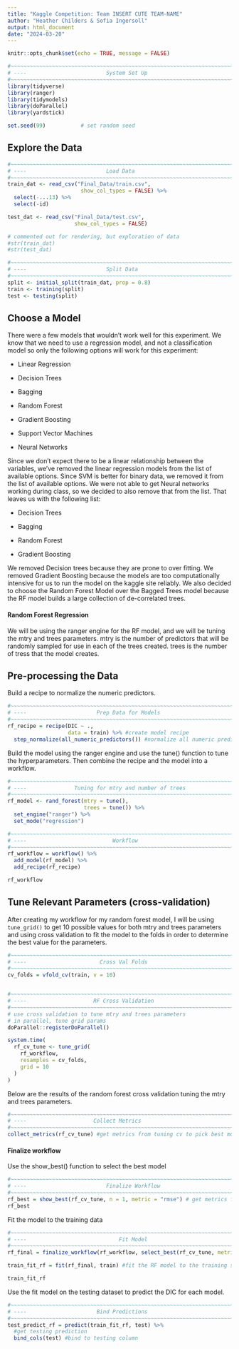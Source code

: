 ```yaml
---
title: "Kaggle Competition: Team INSERT CUTE TEAM-NAME"
author: "Heather Childers & Sofia Ingersoll"
output: html_document
date: "2024-03-20"
---
```


```r
knitr::opts_chunk$set(echo = TRUE, message = FALSE)
```

```r
#~~~~~~~~~~~~~~~~~~~~~~~~~~~~~~~~~~~~~~~~~~~~~~~~~~~~~~~~~~~~~~~~~~~~~~~~~~~~~~~
# ----                         System Set Up                                ----
#~~~~~~~~~~~~~~~~~~~~~~~~~~~~~~~~~~~~~~~~~~~~~~~~~~~~~~~~~~~~~~~~~~~~~~~~~~~~~~~
library(tidyverse)
library(ranger)
library(tidymodels)
library(doParallel) 
library(yardstick)

set.seed(99)           # set random seed
```

## Explore the Data

```r
#~~~~~~~~~~~~~~~~~~~~~~~~~~~~~~~~~~~~~~~~~~~~~~~~~~~~~~~~~~~~~~~~~~~~~~~~~~~~~~~
# ----                         Load Data                                    ----
#~~~~~~~~~~~~~~~~~~~~~~~~~~~~~~~~~~~~~~~~~~~~~~~~~~~~~~~~~~~~~~~~~~~~~~~~~~~~~~~
train_dat <- read_csv("Final_Data/train.csv",
                       show_col_types = FALSE) %>% 
  select(-...13) %>% 
  select(-id)

test_dat <- read_csv("Final_Data/test.csv", 
                     show_col_types = FALSE)

# commented out for rendering, but exploration of data
#str(train_dat)
#str(test_dat)

#~~~~~~~~~~~~~~~~~~~~~~~~~~~~~~~~~~~~~~~~~~~~~~~~~~~~~~~~~~~~~~~~~~~~~~~~~~~~~~~
# ----                         Split Data                                   ----
#~~~~~~~~~~~~~~~~~~~~~~~~~~~~~~~~~~~~~~~~~~~~~~~~~~~~~~~~~~~~~~~~~~~~~~~~~~~~~~~
split <- initial_split(train_dat, prop = 0.8)
train <- training(split)
test <- testing(split)

```

## Choose a Model

There were a few models that wouldn't work well for this experiment. We know that we need to use a regression model, and not a classification model so only the following options will work for this experiment:

-   Linear Regression

-   Decision Trees

-   Bagging

-   Random Forest

-   Gradient Boosting

-   Support Vector Machines

-   Neural Networks

Since we don't expect there to be a linear relationship between the variables, we've removed the linear regression models from the list of available options. Since SVM is better for binary data, we removed it from the list of available options. We were not able to get Neural networks working during class, so we decided to also remove that from the list. That leaves us with the following list:

-   Decision Trees

-   Bagging

-   Random Forest

-   Gradient Boosting

We removed Decision trees because they are prone to over fitting. We removed Gradient Boosting because the models are too computationally intensive for us to run the model on the kaggle site reliably. We also decided to choose the Random Forest Model over the Bagged Trees model because the RF model builds a large collection of de-correlated trees.

#### Random Forest Regression

We will be using the ranger engine for the RF model, and we will be tuning the mtry and trees parameters. mtry is the number of predictors that will be randomly sampled for use in each of the trees created. trees is the number of tress that the model creates.

## Pre-processing the Data

Build a recipe to normalize the numeric predictors.

```r
#~~~~~~~~~~~~~~~~~~~~~~~~~~~~~~~~~~~~~~~~~~~~~~~~~~~~~~~~~~~~~~~~~~~~~~~~~~~~~~~
# ----                      Prep Data for Models                            ----
#~~~~~~~~~~~~~~~~~~~~~~~~~~~~~~~~~~~~~~~~~~~~~~~~~~~~~~~~~~~~~~~~~~~~~~~~~~~~~~~
rf_recipe = recipe(DIC ~ .,
                   data = train) %>% #create model recipe
  step_normalize(all_numeric_predictors()) #normalize all numeric predictors

```

Build the model using the ranger engine and use the tune() function to tune the hyperparameters. Then combine the recipe and the model into a workflow.

```r
#~~~~~~~~~~~~~~~~~~~~~~~~~~~~~~~~~~~~~~~~~~~~~~~~~~~~~~~~~~~~~~~~~~~~~~~~~~~~~~~
# ----               Tuning for mtry and number of trees                    ----
#~~~~~~~~~~~~~~~~~~~~~~~~~~~~~~~~~~~~~~~~~~~~~~~~~~~~~~~~~~~~~~~~~~~~~~~~~~~~~~~
rf_model <- rand_forest(mtry = tune(),
                        trees = tune()) %>% 
  set_engine("ranger") %>% 
  set_mode("regression")

#~~~~~~~~~~~~~~~~~~~~~~~~~~~~~~~~~~~~~~~~~~~~~~~~~~~~~~~~~~~~~~~~~~~~~~~~~~~~~~~
# ----                           Workflow                                   ----
#~~~~~~~~~~~~~~~~~~~~~~~~~~~~~~~~~~~~~~~~~~~~~~~~~~~~~~~~~~~~~~~~~~~~~~~~~~~~~~~
rf_workflow = workflow() %>% 
  add_model(rf_model) %>% 
  add_recipe(rf_recipe)

rf_workflow
```

## Tune Relevant Parameters (cross-validation)

After creating my workflow for my random forest model, I will be using `tune_grid()` to get 10 possible values for both mtry and trees parameters and using cross validation to fit the model to the folds in order to determine the best value for the parameters.

```r
#~~~~~~~~~~~~~~~~~~~~~~~~~~~~~~~~~~~~~~~~~~~~~~~~~~~~~~~~~~~~~~~~~~~~~~~~~~~~~~~
# ----                       Cross Val Folds                                ----
#~~~~~~~~~~~~~~~~~~~~~~~~~~~~~~~~~~~~~~~~~~~~~~~~~~~~~~~~~~~~~~~~~~~~~~~~~~~~~~~
cv_folds = vfold_cv(train, v = 10)


#~~~~~~~~~~~~~~~~~~~~~~~~~~~~~~~~~~~~~~~~~~~~~~~~~~~~~~~~~~~~~~~~~~~~~~~~~~~~~~~
# ----                     RF Cross Validation                              ----
#~~~~~~~~~~~~~~~~~~~~~~~~~~~~~~~~~~~~~~~~~~~~~~~~~~~~~~~~~~~~~~~~~~~~~~~~~~~~~~~
# use cross validation to tune mtry and trees parameters
# in parallel, tune grid params 
doParallel::registerDoParallel() 

system.time(
  rf_cv_tune <- tune_grid(
    rf_workflow,
    resamples = cv_folds,
    grid = 10         
  )
)
```

Below are the results of the random forest cross validation tuning the mtry and trees parameters.

```r
#~~~~~~~~~~~~~~~~~~~~~~~~~~~~~~~~~~~~~~~~~~~~~~~~~~~~~~~~~~~~~~~~~~~~~~~~~~~~~~~
# ----                     Collect Metrics                                  ----
#~~~~~~~~~~~~~~~~~~~~~~~~~~~~~~~~~~~~~~~~~~~~~~~~~~~~~~~~~~~~~~~~~~~~~~~~~~~~~~~
collect_metrics(rf_cv_tune) #get metrics from tuning cv to pick best model
```

#### Finalize workflow

Use the show_best() function to select the best model

```r
#~~~~~~~~~~~~~~~~~~~~~~~~~~~~~~~~~~~~~~~~~~~~~~~~~~~~~~~~~~~~~~~~~~~~~~~~~~~~~~~
# ----                         Finalize Workflow                            ----
#~~~~~~~~~~~~~~~~~~~~~~~~~~~~~~~~~~~~~~~~~~~~~~~~~~~~~~~~~~~~~~~~~~~~~~~~~~~~~~~
rf_best = show_best(rf_cv_tune, n = 1, metric = "rmse") # get metrics for best random forest model
rf_best
```

Fit the model to the training data

```r
#~~~~~~~~~~~~~~~~~~~~~~~~~~~~~~~~~~~~~~~~~~~~~~~~~~~~~~~~~~~~~~~~~~~~~~~~~~~~~~~
# ----                             Fit Model                                ----
#~~~~~~~~~~~~~~~~~~~~~~~~~~~~~~~~~~~~~~~~~~~~~~~~~~~~~~~~~~~~~~~~~~~~~~~~~~~~~~~
rf_final = finalize_workflow(rf_workflow, select_best(rf_cv_tune, metric = "rmse"))

train_fit_rf = fit(rf_final, train) #fit the RF model to the training set

train_fit_rf
```

Use the fit model on the testing dataset to predict the DIC for each model.

```r
#~~~~~~~~~~~~~~~~~~~~~~~~~~~~~~~~~~~~~~~~~~~~~~~~~~~~~~~~~~~~~~~~~~~~~~~~~~~~~~~
# ----                      Bind Predictions                                ----
#~~~~~~~~~~~~~~~~~~~~~~~~~~~~~~~~~~~~~~~~~~~~~~~~~~~~~~~~~~~~~~~~~~~~~~~~~~~~~~~
test_predict_rf = predict(train_fit_rf, test) %>%
  #get testing prediction
  bind_cols(test) #bind to testing column
```


